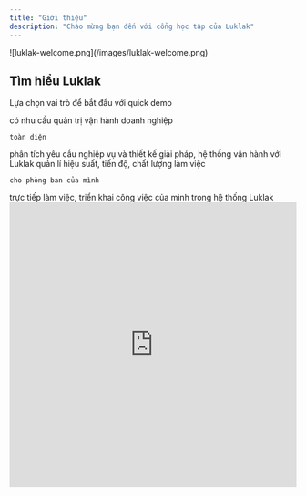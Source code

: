 ```yaml
---
title: "Giới thiệu"
description: "Chào mừng bạn đến với cổng học tập của Luklak"
---
```


<Frame caption="Tự tay kéo thả - tự tạo chức năng vận hành">
  ![luklak-welcome.png](/images/luklak-welcome.png)
</Frame>

## Tìm hiểu Luklak

Lựa chọn vai trò để bắt đầu với quick demo

<CardGroup cols={2}>
  <Card title="CEO/Founders..." icon="palette" href="https://mintlify.com/docs/settings/global">
    có nhu cầu quản trị vận hành doanh nghiệp

    toàn diện
  </Card>
  <Card title="Solution Consultants" icon="code" href="https://mintlify.com/docs/api-playground/openapi">
    phân tích yêu cầu nghiệp vụ và thiết kế giải pháp, hệ thống vận hành với Luklak
  </Card>
  <Card title="Team Managers" icon="screwdriver-wrench" href="https://mintlify.com/docs/content/components/accordions">
    quản lí hiệu suất, tiến độ, chất lượng làm việc

    cho phòng ban của mình
  </Card>
  <Card title="End Users" icon="stars" href="https://mintlify.com/customers">
    trực tiếp làm việc, triển khai công việc của mình trong hệ thống Luklak
  </Card>
</CardGroup>

<iframe width="100%" height="500px" style={{ boxShadow:"0 2px 8px 0 rgba(63,69,81,0.16)",borderRadius:"15px" }} allowtransparency="true" allowfullscreen="true" scrolling="no" title="Embedded DrawSQL IFrame" frameborder="0" src="https://drawsql.app/teams/a-2035/diagrams/quanlithuchi/embed" />